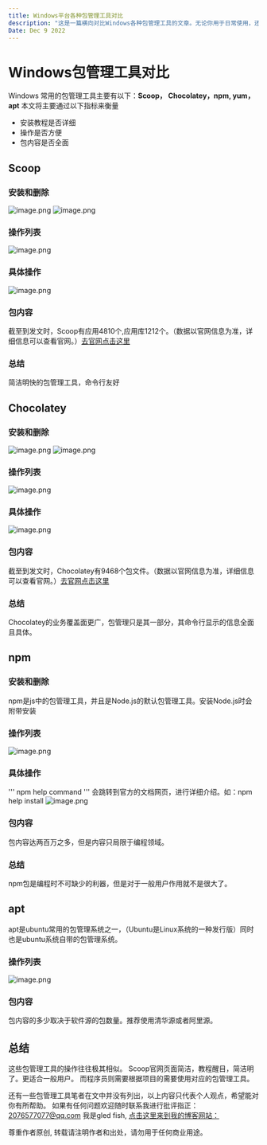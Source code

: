 ```yaml
---
title: Windows平台各种包管理工具对比
description: "这是一篇横向对比Windows各种包管理工具的文章。无论你用于日常使用，还是用于编码时的包管理，这篇文章都适合你。"
Date: Dec 9 2022
---
```


# Windows包管理工具对比
Windows 常用的包管理工具主要有以下：**Scoop，
Chocolatey，npm, yum，apt**
本文将主要通过以下指标来衡量
* 安装教程是否详细
* 操作是否方便
* 包内容是否全面
## Scoop
### 安装和删除
![image.png](https://s2.loli.net/2022/12/10/cU7Dr6B3zjyPMSf.png)
![image.png](https://s2.loli.net/2022/12/10/1GVQRJ3NDF9plH4.png)
### 操作列表
![image.png](https://s2.loli.net/2022/12/10/gwrT8E2xVBYtGMa.png)
### 具体操作
![image.png](https://s2.loli.net/2022/12/10/G5HIZgivzDE36Pt.png)
### 包内容
截至到发文时，Scoop有应用4810个,应用库1212个。（数据以官网信息为准，详细信息可以查看官网。）[去官网点击这里](https://scoop.sh/#/apps?s=0&d=1&o=true)
### 总结
简洁明快的包管理工具，命令行友好

## Chocolatey
### 安装和删除
![image.png](https://s2.loli.net/2022/12/10/t6C8gaFpxls4VBX.png)
![image.png](https://s2.loli.net/2022/12/11/GtxbF72Vq65u9ZL.png)
### 操作列表
![image.png](https://s2.loli.net/2022/12/10/xVfZPhJkDKWHjzl.png)
### 具体操作
![image.png](https://s2.loli.net/2022/12/11/KAPXMGqyxl54DIr.png)
### 包内容
截至到发文时，Chocolatey有9468个包文件。（数据以官网信息为准，详细信息可以查看官网。）[去官网点击这里](https://community.chocolatey.org/packages)
### 总结
Chocolatey的业务覆盖面更广，包管理只是其一部分，其命令行显示的信息全面且具体。

## npm
### 安装和删除
npm是js中的包管理工具，并且是Node.js的默认包管理工具。安装Node.js时会附带安装
### 操作列表
![image.png](https://s2.loli.net/2022/12/11/nso8vYGS3RKCc71.png)
### 具体操作
'''
npm help command
'''
会跳转到官方的文档网页，进行详细介绍。如：npm help install
![image.png](https://s2.loli.net/2022/12/11/gQxwqLomC3yFIGV.png)
### 包内容
包内容达两百万之多，但是内容只局限于编程领域。
### 总结
npm包是编程时不可缺少的利器，但是对于一般用户作用就不是很大了。
## apt
apt是ubuntu常用的包管理系统之一，（Ubuntu是Linux系统的一种发行版）同时也是ubuntu系统自带的包管理系统。
### 操作列表
![image.png](https://s2.loli.net/2022/12/11/E9KAolZ3i8smPaN.png)
### 包内容
包内容的多少取决于软件源的包数量。推荐使用清华源或者阿里源。
## 总结
这些包管理工具的操作往往极其相似。
Scoop官网页面简洁，教程醒目，简洁明了。更适合一般用户。
而程序员则需要根据项目的需要使用对应的包管理工具。

还有一些包管理工具笔者在文中并没有列出，以上内容只代表个人观点，希望能对你有所帮助。
如果有任何问题欢迎随时联系我进行批评指正：2076577077@qq.com
我是gled fish, [点击这里来到我的博客网站：](https://gledfish.netlify.app/)

尊重作者原创, 转载请注明作者和出处，请勿用于任何商业用途。